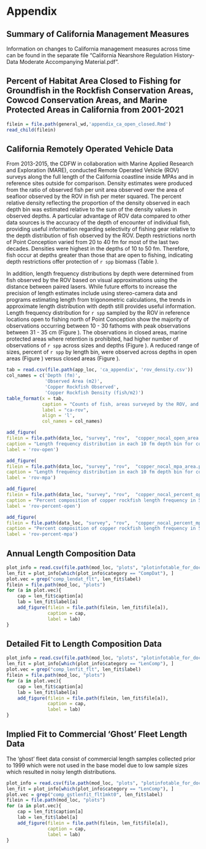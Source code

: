 \clearpage

# Appendix

## Summary of California Management Measures{#ca-man}

Information on changes to California management measures across time can be found in the separate file "California Nearshore Regulation History-Data Moderate Accompanying Material.pdf".

## Percent of Habitat Area Closed to Fishing for Groundfish in the Rockfish Conservation Areas, Cowcod Conservation Areas, and Marine Protected Areas in California from 2001-2021

```r
filein = file.path(general_wd,'appendix_ca_open_closed.Rmd')
read_child(filein)
```

\newpage

## California Remotely Operated Vehicle Data 

From 2013-2015, the CDFW in collaboration with Marine Applied Research and Exploration (MARE), conducted Remote Operated Vehicle (ROV) surveys along the full length of the California coastline inside MPAs and in reference sites outside for comparison. Density estimates were produced from the ratio of observed fish per unit area observed over the area of seafloor observed by the ROV in fish per meter squared. The percent relative density reflecting the proportion of the density observed in each depth bin was estimated relative to the sum of the density values in observed depths. A particular advantage of ROV data compared to other data sources is the accuracy of the depth of encounter of individual fish, providing useful information regarding selectivity of fishing gear relative to the depth distribution of fish observed by the ROV. Depth restrictions north of Point Conception varied from 20 to 40 fm for most of the last two decades. Densities were highest in the depths of 10 to 50 fm. Therefore, fish occur at depths greater than those that are open to fishing, indicating depth restrictions offer protection of `r spp` biomass (Table \ref{tab:ca-rov}). 
 
In addition, length frequency distributions by depth were determined from fish observed by the ROV based on visual approximations using the distance between paired lasers. While future efforts to increase the precision of length estimates include using stereo-camera data and programs estimating length from trigonometric calculations, the trends in approximate length distribution with depth still provides useful information. Length frequency distribution for `r spp` sampled by the ROV in reference locations open to fishing north of Point Conception show the majority of observations occurring between 10 - 30 fathoms with peak observations between 31 - 35 cm (Figure \ref{fig:rov-open}). The observations in closed areas, marine protected areas where retention is prohibited, had higher number of observations of `r spp` across sizes and depths (Figure \ref{fig:rov-mpa}). A reduced range of sizes, percent of `r spp` by length bin, were observed across depths in open areas (Figure \ref{fig:rov-percent-open}) versus closed areas (Figure \ref{fig:rov-percent-mpa}). 

\clearpage

```r
tab = read.csv(file.path(app_loc, 'ca_appendix', 'rov_density.csv'))
col_names = c('Depth (fm)',
			  'Observed Area (m2)',
              'Copper Rockfish Observed',
              'Copper Rockfish Density (fish/m2)')
table_format(x = tab,
             caption = "Counts of fish, areas surveyed by the ROV, and density.",
             label = "ca-rov",
             align = 'l',
             col_names = col_names)
```

```r
add_figure(
filein = file.path(data_loc, "survey", "rov",  "copper_nocal_open_area.png"), 
caption = "Length frequency distribution in each 10 fm depth bin for copper rockfish sampled by the ROV in reference locations open to fishing north of Point Conception",
label = 'rov-open')
```

\clearpage


```r
add_figure(
filein = file.path(data_loc, "survey", "rov",  "copper_nocal_mpa_area.png"), 
caption = "Length frequency distribution in each 10 fm depth bin for copper rockfish sampled by the ROV in marine protected areas where fishing for groundfish is prohibited",
label = 'rov-mpa')
```

\clearpage


```r
add_figure(
filein = file.path(data_loc, "survey", "rov",  "copper_nocal_percent_open.png"), 
caption = "Percent composition of copper rockfish length frequency in 5 cm size classes for each 10 fm depth bin from ROV observations north of Point Conception in reference locations where where fishing for groundfish is allowed",
label = 'rov-percent-open')
```

\clearpage

```r
add_figure(
filein = file.path(data_loc, "survey", "rov",  "copper_nocal_percent_mpa.png"), 
caption = "Percent composition of copper rockfish length frequency in 5 cm size classes for each 10 fm depth bin from ROV observations north of Point Conception in marine protected areas where where fishing for groundfish is prohibited",
label = 'rov-percent-mpa')
```

\newpage

## Annual Length Composition Data

```r
plot_info = read.csv(file.path(mod_loc, "plots", "plotinfotable_for_doc.csv"))
len_fit = plot_info[which(plot_info$category == "CompDat"), ]
plot.vec = grep("comp_lendat_flt", len_fit$label)
filein = file.path(mod_loc, "plots")
for (a in plot.vec){
	cap = len_fit$caption[a]
	lab = len_fit$label[a]
	add_figure(filein = file.path(filein, len_fit$file[a]), 
			   caption = cap, 
			   label = lab)
}
```

\newpage

## Detailed Fit to Length Composition Data{#append-fit} 


```r
plot_info = read.csv(file.path(mod_loc, "plots", "plotinfotable_for_doc.csv"))
len_fit = plot_info[which(plot_info$category == "LenComp"), ]
plot.vec = grep("comp_lenfit_flt", len_fit$label)
filein = file.path(mod_loc, "plots")
for (a in plot.vec){
	cap = len_fit$caption[a]
	lab = len_fit$label[a]
	add_figure(filein = file.path(filein, len_fit$file[a]), 
			   caption = cap, 
			   label = lab)
}
```

\newpage

## Implied Fit to Commercial 'Ghost' Fleet Length Data 

The 'ghost' fleet data consist of commercial length samples collected prior to 1999 which were not used in the base model due to low sample sizes which resulted in noisy length distributions.  


```r
plot_info = read.csv(file.path(mod_loc, "plots", "plotinfotable_for_doc.csv"))
len_fit = plot_info[which(plot_info$category == "LenComp"), ]
plot.vec = grep("comp_gstlenfit_flt1mkt0", len_fit$label)
filein = file.path(mod_loc, "plots")
for (a in plot.vec){
	cap = len_fit$caption[a]
	lab = len_fit$label[a]
	add_figure(filein = file.path(filein, len_fit$file[a]), 
			   caption = cap, 
			   label = lab)
}
```
